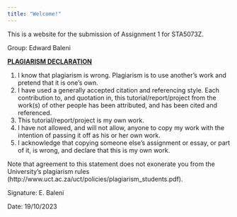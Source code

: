 ---
title: "Welcome!"
---

This is a website for the submission of Assignment 1 for STA5073Z.

Group: Edward Baleni

[**PLAGIARISM DECLARATION**]{.underline}

1.  I know that plagiarism is wrong. Plagiarism is to use another's work and pretend that it is one's own.
2.  I have used a generally accepted citation and referencing style. Each contribution to, and quotation in, this tutorial/report/project from the work(s) of other people has been attributed, and has been cited and referenced.
3.  This tutorial/report/project is my own work.
4.  I have not allowed, and will not allow, anyone to copy my work with the intention of passing it off as his or her own work.
5.  I acknowledge that copying someone else's assignment or essay, or part of it, is wrong, and declare that this is my own work.

Note that agreement to this statement does not exonerate you from the University's plagiarism rules (http://www.uct.ac.za/uct/policies/plagiarism_students.pdf).

Signature: E. Baleni

Date: 19/10/2023
